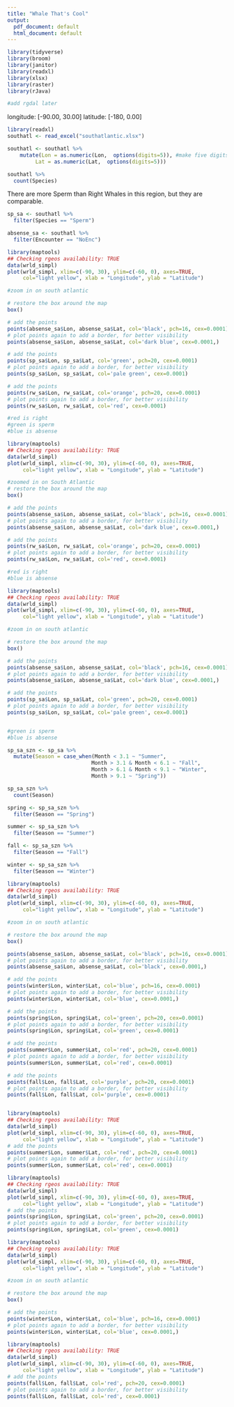 ```yaml
---
title: "Whale That's Cool"
output:
  pdf_document: default
  html_document: default
---
```



```r
library(tidyverse)
library(broom)
library(janitor)
library(readxl)
library(xlsx)
library(raster)
library(rJava)

#add rgdal later
```


longitude: [-90.00, 30.00]
latitude: [-180, 0.00]

```r
library(readxl)
southatl <- read_excel("southatlantic.xlsx")

southatl <- southatl %>%
    mutate(Lon = as.numeric(Lon,  options(digits=5)), #make five digits)
         Lat = as.numeric(Lat,  options(digits=5))) 

```

```r
southatl %>%
  count(Species)
```

There are more Sperm than Right Whales in this region, but they are comparable.

```r
sp_sa <- southatl %>%
  filter(Species == "Sperm")

absense_sa <- southatl %>% 
  filter(Encounter == "NoEnc")
```


```r
library(maptools)
## Checking rgeos availability: TRUE
data(wrld_simpl)
plot(wrld_simpl, xlim=c(-90, 30), ylim=c(-60, 0), axes=TRUE, 
     col="light yellow", xlab = "Longitude", ylab = "Latitude")

#zoom in on south atlantic

# restore the box around the map
box()

# add the points
points(absense_sa$Lon, absense_sa$Lat, col='black', pch=16, cex=0.0001)
# plot points again to add a border, for better visibility
points(absense_sa$Lon, absense_sa$Lat, col='dark blue', cex=0.0001,)

# add the points
points(sp_sa$Lon, sp_sa$Lat, col='green', pch=20, cex=0.0001)
# plot points again to add a border, for better visibility
points(sp_sa$Lon, sp_sa$Lat, col='pale green', cex=0.0001)

# add the points
points(rw_sa$Lon, rw_sa$Lat, col='orange', pch=20, cex=0.0001)
# plot points again to add a border, for better visibility
points(rw_sa$Lon, rw_sa$Lat, col='red', cex=0.0001)

#red is right
#green is sperm
#blue is absense

```

```r
library(maptools)
## Checking rgeos availability: TRUE
data(wrld_simpl)
plot(wrld_simpl, xlim=c(-90, 30), ylim=c(-60, 0), axes=TRUE, 
     col="light yellow", xlab = "Longitude", ylab = "Latitude")

#zoomed in on South Atlantic
# restore the box around the map
box()

# add the points
points(absense_sa$Lon, absense_sa$Lat, col='black', pch=16, cex=0.0001)
# plot points again to add a border, for better visibility
points(absense_sa$Lon, absense_sa$Lat, col='dark blue', cex=0.0001,)

# add the points
points(rw_sa$Lon, rw_sa$Lat, col='orange', pch=20, cex=0.0001)
# plot points again to add a border, for better visibility
points(rw_sa$Lon, rw_sa$Lat, col='red', cex=0.0001)

#red is right
#blue is absense

```


```r
library(maptools)
## Checking rgeos availability: TRUE
data(wrld_simpl)
plot(wrld_simpl, xlim=c(-90, 30), ylim=c(-60, 0), axes=TRUE, 
     col="light yellow", xlab = "Longitude", ylab = "Latitude")

#zoom in on south atlantic

# restore the box around the map
box()

# add the points
points(absense_sa$Lon, absense_sa$Lat, col='black', pch=16, cex=0.0001)
# plot points again to add a border, for better visibility
points(absense_sa$Lon, absense_sa$Lat, col='dark blue', cex=0.0001,)

# add the points
points(sp_sa$Lon, sp_sa$Lat, col='green', pch=20, cex=0.0001)
# plot points again to add a border, for better visibility
points(sp_sa$Lon, sp_sa$Lat, col='pale green', cex=0.0001)


#green is sperm
#blue is absense
```

```r
sp_sa_szn <- sp_sa %>% 
  mutate(Season = case_when(Month < 3.1 ~ "Summer",
                           Month > 3.1 & Month < 6.1 ~ "Fall", 
                           Month > 6.1 & Month < 9.1 ~ "Winter",
                           Month > 9.1 ~ "Spring")) 

sp_sa_szn %>%
  count(Season)

```


```r
spring <- sp_sa_szn %>%
  filter(Season == "Spring")

summer <- sp_sa_szn %>%
  filter(Season == "Summer")

fall <- sp_sa_szn %>%
  filter(Season == "Fall")

winter <- sp_sa_szn %>%
  filter(Season == "Winter")
```


```r
library(maptools)
## Checking rgeos availability: TRUE
data(wrld_simpl)
plot(wrld_simpl, xlim=c(-90, 30), ylim=c(-60, 0), axes=TRUE, 
     col="light yellow", xlab = "Longitude", ylab = "Latitude")

#zoom in on south atlantic

# restore the box around the map
box()

points(absense_sa$Lon, absense_sa$Lat, col='black', pch=16, cex=0.0001)
# plot points again to add a border, for better visibility
points(absense_sa$Lon, absense_sa$Lat, col='black', cex=0.0001,)

# add the points
points(winter$Lon, winter$Lat, col='blue', pch=16, cex=0.0001)
# plot points again to add a border, for better visibility
points(winter$Lon, winter$Lat, col='blue', cex=0.0001,)

# add the points
points(spring$Lon, spring$Lat, col='green', pch=20, cex=0.0001)
# plot points again to add a border, for better visibility
points(spring$Lon, spring$Lat, col='green', cex=0.0001)

# add the points
points(summer$Lon, summer$Lat, col='red', pch=20, cex=0.0001)
# plot points again to add a border, for better visibility
points(summer$Lon, summer$Lat, col='red', cex=0.0001)

# add the points
points(fall$Lon, fall$Lat, col='purple', pch=20, cex=0.0001)
# plot points again to add a border, for better visibility
points(fall$Lon, fall$Lat, col='purple', cex=0.0001)



```


```r
library(maptools)
## Checking rgeos availability: TRUE
data(wrld_simpl)
plot(wrld_simpl, xlim=c(-90, 30), ylim=c(-60, 0), axes=TRUE, 
     col="light yellow", xlab = "Longitude", ylab = "Latitude")
# add the points
points(summer$Lon, summer$Lat, col='red', pch=20, cex=0.0001)
# plot points again to add a border, for better visibility
points(summer$Lon, summer$Lat, col='red', cex=0.0001)

```

```r
library(maptools)
## Checking rgeos availability: TRUE
data(wrld_simpl)
plot(wrld_simpl, xlim=c(-90, 30), ylim=c(-60, 0), axes=TRUE, 
     col="light yellow", xlab = "Longitude", ylab = "Latitude")
# add the points
points(spring$Lon, spring$Lat, col='green', pch=20, cex=0.0001)
# plot points again to add a border, for better visibility
points(spring$Lon, spring$Lat, col='green', cex=0.0001)

```
```r
library(maptools)
## Checking rgeos availability: TRUE
data(wrld_simpl)
plot(wrld_simpl, xlim=c(-90, 30), ylim=c(-60, 0), axes=TRUE, 
     col="light yellow", xlab = "Longitude", ylab = "Latitude")

#zoom in on south atlantic

# restore the box around the map
box()

# add the points
points(winter$Lon, winter$Lat, col='blue', pch=16, cex=0.0001)
# plot points again to add a border, for better visibility
points(winter$Lon, winter$Lat, col='blue', cex=0.0001,)

```

```r
library(maptools)
## Checking rgeos availability: TRUE
data(wrld_simpl)
plot(wrld_simpl, xlim=c(-90, 30), ylim=c(-60, 0), axes=TRUE, 
     col="light yellow", xlab = "Longitude", ylab = "Latitude")
# add the points
points(fall$Lon, fall$Lat, col='red', pch=20, cex=0.0001)
# plot points again to add a border, for better visibility
points(fall$Lon, fall$Lat, col='red', cex=0.0001)

```

